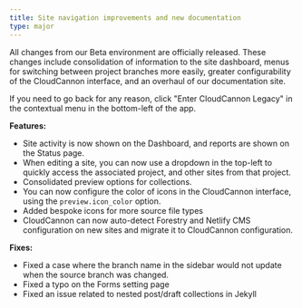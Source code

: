 ```yaml
---
title: Site navigation improvements and new documentation
type: major
---
```

All changes from our Beta environment are officially released. These changes include consolidation of information to the site dashboard, menus for switching between project branches more easily, greater configurability of the CloudCannon interface, and an overhaul of our documentation site.

If you need to go back for any reason, click "Enter CloudCannon Legacy" in the contextual menu in the bottom-left of the app. 

**Features:**

* Site activity is now shown on the Dashboard, and reports are shown on the Status page.
* When editing a site, you can now use a dropdown in the top-left to quickly access the associated project, and other sites from that project.
* Consolidated preview options for collections.
* You can now configure the color of icons in the CloudCannon interface, using the `preview.icon_color` option.
* Added bespoke icons for more source file types
* CloudCannon can now auto-detect Forestry and Netlify CMS configuration on new sites and migrate it to CloudCannon configuration.


**Fixes:**

* Fixed a case where the branch name in the sidebar would not update when the source branch was changed.
* Fixed a typo on the Forms setting page
* Fixed an issue related to nested post/draft collections in Jekyll
